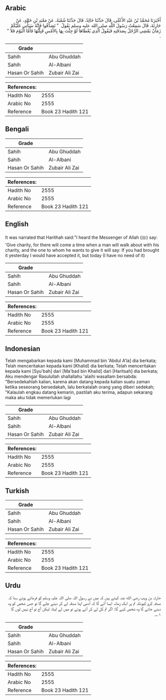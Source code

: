 ## Arabic


<div dir="rtl" lang="ar" style={{fontSize:'larger',backgroundColor:'#f8f9fa',padding:20}}>
أَخْبَرَنَا مُحَمَّدُ بْنُ عَبْدِ الأَعْلَى، قَالَ حَدَّثَنَا خَالِدٌ، قَالَ حَدَّثَنَا شُعْبَةُ، عَنْ مَعْبَدِ بْنِ خَالِدٍ، عَنْ حَارِثَةَ، قَالَ سَمِعْتُ رَسُولَ اللَّهِ صلى الله عليه وسلم يَقُولُ ‏ "‏ تَصَدَّقُوا فَإِنَّهُ سَيَأْتِي عَلَيْكُمْ زَمَانٌ يَمْشِي الرَّجُلُ بِصَدَقَتِهِ فَيَقُولُ الَّذِي يُعْطَاهَا لَوْ جِئْتَ بِهَا بِالأَمْسِ قَبِلْتُهَا فَأَمَّا الْيَوْمَ فَلاَ ‏"‏ ‏.‏
</div>
<div style={{backgroundColor:'#f8f9fa',padding:20, marginBottom: 10}}><table> <thead> <tr> <th>Grade</th> <th></th> </tr> </thead> <tbody> <tr><td>Sahih</td><td>Abu Ghuddah</td></tr><tr><td>Sahih</td><td>Al-Albani</td></tr><tr><td>Hasan Or Sahih</td><td>Zubair Ali Zai</td></tr></tbody></table><table> <thead> <tr> <th>References:</th> <th></th> </tr> </thead> <tbody><tr><td>Hadith No</td><td>2555</td></tr><tr><td>Arabic No</td><td>2555</td></tr><tr><td>Reference</td><td>Book 23 Hadith 121</td></tr></tbody></table></div>

## Bengali


<div dir="ltr" lang="bn" style={{fontSize:'larger',backgroundColor:'#f8f9fa',padding:20}}>

</div>
<div style={{backgroundColor:'#f8f9fa',padding:20, marginBottom: 10}}><table> <thead> <tr> <th>Grade</th> <th></th> </tr> </thead> <tbody> <tr><td>Sahih</td><td>Abu Ghuddah</td></tr><tr><td>Sahih</td><td>Al-Albani</td></tr><tr><td>Hasan Or Sahih</td><td>Zubair Ali Zai</td></tr></tbody></table><table> <thead> <tr> <th>References:</th> <th></th> </tr> </thead> <tbody><tr><td>Hadith No</td><td>2555</td></tr><tr><td>Arabic No</td><td>2555</td></tr><tr><td>Reference</td><td>Book 23 Hadith 121</td></tr></tbody></table></div>

## English


<div dir="ltr" lang="en" style={{fontSize:'larger',backgroundColor:'#f8f9fa',padding:20}}>
It was narrated that Harithah said:"I heard the Messenger of Allah (ﷺ) say: 'Give charity, for there will come a time when a man will walk about with his charity, and the one to whom he wants to give it will say: If you had brought it yesterday I would have accepted it, but today (I have no need of it)
</div>
<div style={{backgroundColor:'#f8f9fa',padding:20, marginBottom: 10}}><table> <thead> <tr> <th>Grade</th> <th></th> </tr> </thead> <tbody> <tr><td>Sahih</td><td>Abu Ghuddah</td></tr><tr><td>Sahih</td><td>Al-Albani</td></tr><tr><td>Hasan Or Sahih</td><td>Zubair Ali Zai</td></tr></tbody></table><table> <thead> <tr> <th>References:</th> <th></th> </tr> </thead> <tbody><tr><td>Hadith No</td><td>2555</td></tr><tr><td>Arabic No</td><td>2555</td></tr><tr><td>Reference</td><td>Book 23 Hadith 121</td></tr></tbody></table></div>

## Indonesian


<div dir="ltr" lang="id" style={{fontSize:'larger',backgroundColor:'#f8f9fa',padding:20}}>
Telah mengabarkan kepada kami [Muhammad bin 'Abdul A'la] dia berkata; Telah menceritakan kepada kami [Khalid] dia berkata; Telah menceritakan kepada kami [Syu'bah] dari [Ma'bad bin Khalid] dari [Haritsah] dia berkata; Aku mendengar Rasulullah shallallahu 'alaihi wasallam bersabda: "Bersedekahlah kalian, karena akan datang kepada kalian suatu zaman ketika seseorang bersedakah, lalu berkatalah orang yang diberi sedekah; "Kalaulah engkau datang kemarin, pastilah aku terima, adapun sekarang maka aku tidak memerlukan lagi
</div>
<div style={{backgroundColor:'#f8f9fa',padding:20, marginBottom: 10}}><table> <thead> <tr> <th>Grade</th> <th></th> </tr> </thead> <tbody> <tr><td>Sahih</td><td>Abu Ghuddah</td></tr><tr><td>Sahih</td><td>Al-Albani</td></tr><tr><td>Hasan Or Sahih</td><td>Zubair Ali Zai</td></tr></tbody></table><table> <thead> <tr> <th>References:</th> <th></th> </tr> </thead> <tbody><tr><td>Hadith No</td><td>2555</td></tr><tr><td>Arabic No</td><td>2555</td></tr><tr><td>Reference</td><td>Book 23 Hadith 121</td></tr></tbody></table></div>

## Turkish


<div dir="ltr" lang="tr" style={{fontSize:'larger',backgroundColor:'#f8f9fa',padding:20}}>

</div>
<div style={{backgroundColor:'#f8f9fa',padding:20, marginBottom: 10}}><table> <thead> <tr> <th>Grade</th> <th></th> </tr> </thead> <tbody> <tr><td>Sahih</td><td>Abu Ghuddah</td></tr><tr><td>Sahih</td><td>Al-Albani</td></tr><tr><td>Hasan Or Sahih</td><td>Zubair Ali Zai</td></tr></tbody></table><table> <thead> <tr> <th>References:</th> <th></th> </tr> </thead> <tbody><tr><td>Hadith No</td><td>2555</td></tr><tr><td>Arabic No</td><td>2555</td></tr><tr><td>Reference</td><td>Book 23 Hadith 121</td></tr></tbody></table></div>

## Urdu


<div dir="rtl" lang="ur" style={{fontSize:'larger',backgroundColor:'#f8f9fa',padding:20}}>
حارثہ بن وہب رضی الله عنہ کہتے ہیں کہ میں نے رسول اللہ صلی اللہ علیہ وسلم کو فرماتے ہوئے سنا کہ صدقہ کرو کیونکہ تم پر ایک زمانہ ایسا آئے گا کہ آدمی اپنا صدقہ لے کر دینے چلے گا تو جس شخص کو وہ دینے جائے گا وہ شخص کہے گا: اگر تم کل لے کر آئے ہوتے تو میں لے لیتا، لیکن آج تو آج نہیں لوں گا ۱؎۔
</div>
<div style={{backgroundColor:'#f8f9fa',padding:20, marginBottom: 10}}><table> <thead> <tr> <th>Grade</th> <th></th> </tr> </thead> <tbody> <tr><td>Sahih</td><td>Abu Ghuddah</td></tr><tr><td>Sahih</td><td>Al-Albani</td></tr><tr><td>Hasan Or Sahih</td><td>Zubair Ali Zai</td></tr></tbody></table><table> <thead> <tr> <th>References:</th> <th></th> </tr> </thead> <tbody><tr><td>Hadith No</td><td>2555</td></tr><tr><td>Arabic No</td><td>2555</td></tr><tr><td>Reference</td><td>Book 23 Hadith 121</td></tr></tbody></table></div>